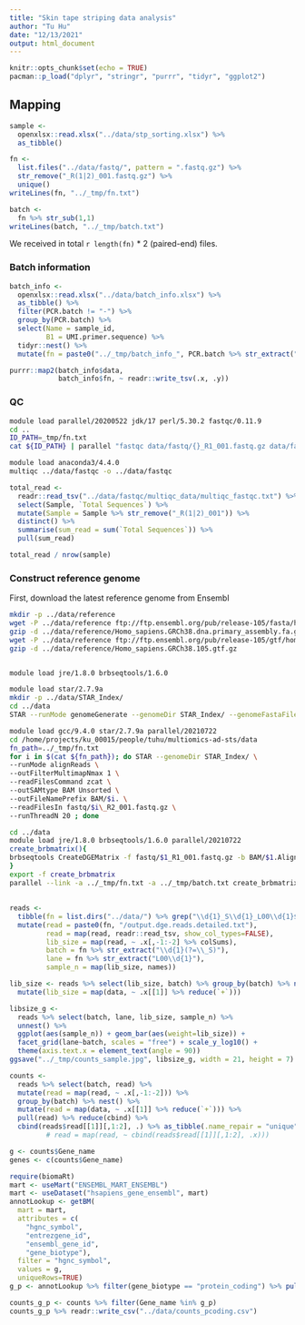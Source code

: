 ```yaml
---
title: "Skin tape striping data analysis"
author: "Tu Hu"
date: "12/13/2021"
output: html_document
---
```


```r
knitr::opts_chunk$set(echo = TRUE)
pacman::p_load("dplyr", "stringr", "purrr", "tidyr", "ggplot2")
```

## Mapping

```r
sample <-
  openxlsx::read.xlsx("../data/stp_sorting.xlsx") %>% 
  as_tibble()

fn <- 
  list.files("../data/fastq/", pattern = ".fastq.gz") %>% 
  str_remove("_R(1|2)_001.fastq.gz") %>% 
  unique()
writeLines(fn, "../_tmp/fn.txt")

batch <-
  fn %>% str_sub(1,1)
writeLines(batch, "../_tmp/batch.txt")  
```

We received in total `r length(fn)` * 2 (paired-end) files.

### Batch information
```r
batch_info <- 
  openxlsx::read.xlsx("../data/batch_info.xlsx") %>% 
  as_tibble() %>% 
  filter(PCR.batch != "-") %>% 
  group_by(PCR.batch) %>% 
  select(Name = sample_id, 
         B1 = UMI.primer.sequence) %>% 
  tidyr::nest() %>% 
  mutate(fn = paste0("../_tmp/batch_info_", PCR.batch %>% str_extract("\\d{1}"), ".txt"))

purrr::map2(batch_info$data,
            batch_info$fn, ~ readr::write_tsv(.x, .y))
```


### QC

```bash
module load parallel/20200522 jdk/17 perl/5.30.2 fastqc/0.11.9
cd ..
ID_PATH=_tmp/fn.txt
cat ${ID_PATH} | parallel "fastqc data/fastq/{}_R1_001.fastq.gz data/fastq/{}_R2_001.fastq.gz -o data/fastqc"

```

```bash
module load anaconda3/4.4.0
multiqc ../data/fastqc -o ../data/fastqc
```

```r
total_read <- 
  readr::read_tsv("../data/fastqc/multiqc_data/multiqc_fastqc.txt") %>% 
  select(Sample, `Total Sequences`) %>% 
  mutate(Sample = Sample %>% str_remove("_R(1|2)_001")) %>% 
  distinct() %>% 
  summarise(sum_read = sum(`Total Sequences`)) %>% 
  pull(sum_read)

total_read / nrow(sample)
```

### Construct reference genome

First, download the latest reference genome from Ensembl

```bash
mkdir -p ../data/reference
wget -P ../data/reference ftp://ftp.ensembl.org/pub/release-105/fasta/homo_sapiens/dna/Homo_sapiens.GRCh38.dna.primary_assembly.fa.gz
gzip -d ../data/reference/Homo_sapiens.GRCh38.dna.primary_assembly.fa.gz
wget -P ../data/reference ftp://ftp.ensembl.org/pub/release-105/gtf/homo_sapiens/Homo_sapiens.GRCh38.105.gtf.gz
gzip -d ../data/reference/Homo_sapiens.GRCh38.105.gtf.gz
```

```bash
```


```bash
module load jre/1.8.0 brbseqtools/1.6.0
```

```bash
module load star/2.7.9a
mkdir -p ../data/STAR_Index/
cd ../data
STAR --runMode genomeGenerate --genomeDir STAR_Index/ --genomeFastaFiles reference/Homo_sapiens.GRCh38.dna.primary_assembly.fa --sjdbGTFfile reference/Homo_sapiens.GRCh38.105.gtf --runThreadN 30
```

```bash
module load gcc/9.4.0 star/2.7.9a parallel/20210722
cd /home/projects/ku_00015/people/tuhu/multiomics-ad-sts/data
fn_path=../_tmp/fn.txt
for i in $(cat ${fn_path}); do STAR --genomeDir STAR_Index/ \
--runMode alignReads \
--outFilterMultimapNmax 1 \
--readFilesCommand zcat \
--outSAMtype BAM Unsorted \
--outFileNamePrefix BAM/$i. \
--readFilesIn fastq/$i\_R2_001.fastq.gz \
--runThreadN 20 ; done
```

```bash
cd ../data
module load jre/1.8.0 brbseqtools/1.6.0 parallel/20210722
create_brbmatrix(){
brbseqtools CreateDGEMatrix -f fastq/$1_R1_001.fastq.gz -b BAM/$1.Aligned.out.bam -c ../_tmp/batch_info_$2.txt -gtf reference/Homo_sapiens.GRCh38.105.gtf -p B???????????????????? -o $1
}
export -f create_brbmatrix
parallel --link -a ../_tmp/fn.txt -a ../_tmp/batch.txt create_brbmatrix
```

##
```r
reads <- 
  tibble(fn = list.dirs("../data/") %>% grep("\\d{1}_S\\d{1}_L00\\d{1}$", ., value = T)) %>% 
  mutate(read = paste0(fn, "/output.dge.reads.detailed.txt"),
         read = map(read, readr::read_tsv, show_col_types=FALSE),
         lib_size = map(read, ~ .x[,-1:-2] %>% colSums),
         batch = fn %>% str_extract("\\d{1}(?=\\_S)"),
         lane = fn %>% str_extract("L00\\d{1}"),
         sample_n = map(lib_size, names))

lib_size <- reads %>% select(lib_size, batch) %>% group_by(batch) %>% nest() %>% 
  mutate(lib_size = map(data, ~ .x[[1]] %>% reduce(`+`)))

libsize_g <- 
  reads %>% select(batch, lane, lib_size, sample_n) %>% 
  unnest() %>% 
  ggplot(aes(sample_n)) + geom_bar(aes(weight=lib_size)) +
  facet_grid(lane~batch, scales = "free") + scale_y_log10() + 
  theme(axis.text.x = element_text(angle = 90))
ggsave("../_tmp/counts_sample.jpg", libsize_g, width = 21, height = 7)

counts <-
  reads %>% select(batch, read) %>% 
  mutate(read = map(read, ~ .x[,-1:-2])) %>% 
  group_by(batch) %>% nest() %>% 
  mutate(read = map(data, ~ .x[[1]] %>% reduce(`+`))) %>% 
  pull(read) %>% reduce(cbind) %>% 
  cbind(reads$read[[1]][,1:2], .) %>% as_tibble(.name_repair = "unique")
         # read = map(read, ~ cbind(reads$read[[1]][,1:2], .x)))

```

```r
g <- counts$Gene_name
genes <- c(counts$Gene_name)

require(biomaRt)
mart <- useMart("ENSEMBL_MART_ENSEMBL")
mart <- useDataset("hsapiens_gene_ensembl", mart)
annotLookup <- getBM(
  mart = mart,
  attributes = c(
    "hgnc_symbol",
    "entrezgene_id",
    "ensembl_gene_id",
    "gene_biotype"),
  filter = "hgnc_symbol",
  values = g,
  uniqueRows=TRUE)
g_p <- annotLookup %>% filter(gene_biotype == "protein_coding") %>% pull(hgnc_symbol)

counts_g_p <- counts %>% filter(Gene_name %in% g_p)
counts_g_p %>% readr::write_csv("../data/counts_pcoding.csv")
```

